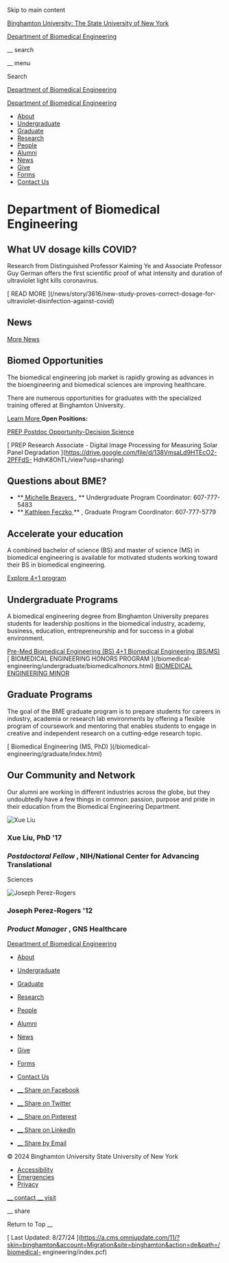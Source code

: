 Skip to main content

[ Binghamton University: The State University of New York
](https://www.binghamton.edu/)

[ Department of Biomedical Engineering ](/biomedical-engineering)

__ search

__ menu

Search

[ Department of Biomedical Engineering ](/biomedical-engineering)

[ Department of Biomedical Engineering ](/biomedical-engineering)

  * [ About ](/biomedical-engineering/about/index.html)
  * [ Undergraduate ](/biomedical-engineering/undergraduate/index.html)
  * [ Graduate ](/biomedical-engineering/graduate/index.html)
  * [ Research ](/biomedical-engineering/research/index.html)
  * [ People ](/biomedical-engineering/people/index.html)
  * [ Alumni ](/biomedical-engineering/alumni/index.html)
  * [ News ](/biomedical-engineering/news.html)
  * [ Give ](https://advance.binghamton.edu/s/1796/interior-giving.aspx?sid=1796&gid=2&pgid=427&cid=1081&bledit=1&dids=83)
  * [ Forms ](/biomedical-engineering/forms.html)
  * [ Contact Us ](/biomedical-engineering/contact-us.html)

#  Department of Biomedical Engineering

##  What UV dosage kills COVID?

Research from Distinguished Professor Kaiming Ye and Associate Professor Guy
German offers the first scientific proof of what intensity and duration of
ultraviolet light kills coronavirus.

[ READ MORE ](/news/story/3616/new-study-proves-correct-dosage-for-
ultraviolet-disinfection-against-covid)

##  News

[ More News ](/biomedical-engineering/news.html)

##  Biomed Opportunities

The biomedical engineering job market is rapidly growing as advances in the
bioengineering and biomedical sciences are improving healthcare.

There are numerous opportunities for graduates with the specialized training
offered at Binghamton University.

[ Learn More ](/biomedical-engineering/about/jobs-internships.html) **Open
Positions:**

[ PREP Postdoc Opportunity-Decision Science
](https://drive.google.com/file/d/14u_KvSs6PEmDJXp-Y0F27CYJwpz_p8Ib/view?usp=sharing)

[ PREP Research Associate - Digital Image Processing for Measuring Solar Panel
Degradation ](https://drive.google.com/file/d/138VmsaLd9HTEcO2-2PFFdS-
HdhK8OhTL/view?usp=sharing)

##  **Questions about BME?**

  * **[ Michelle Beavers ](mailto:mbeavers@binghamton.edu?subject=) , ** Undergraduate Program Coordinator: 607-777-5483 
  * **[ Kathleen Feczko ](mailto:kfeczko@binghamton.edu?subject=) ** , Graduate Program Coordinator: 607-777-5779 

##  Accelerate your education

A combined bachelor of science (BS) and master of science (MS) in biomedical
engineering is available for motivated students working toward their BS in
biomedical engineering.

[ Explore 4+1 program ](/watson/undergraduate/4-plus-1.html)

##  Undergraduate Programs

A biomedical engineering degree from Binghamton University prepares students
for leadership positions in the biomedical industry, academy, business,
education, entrepreneurship and for success in a global environment.

[ Pre-Med ](/biomedical-engineering/undergraduate/index.html) [ Biomedical
Engineering (BS) ](/biomedical-engineering/undergraduate/index.html) [ 4+1
Biomedical Engineering (BS/MS) ](/watson/undergraduate/4-plus-1.html) [
BIOMEDICAL ENGINEERING HONORS PROGRAM ](/biomedical-
engineering/undergraduate/biomedicalhonors.html) [ BIOMEDICAL ENGINEERING
MINOR ](/biomedical-engineering/undergraduate/bmeminor.html)

##  Graduate Programs

The goal of the BME graduate program is to prepare students for careers in
industry, academia or research lab environments by offering a flexible program
of coursework and mentoring that enables students to engage in creative and
independent research on a cutting-edge research topic.

[ Biomedical Engineering (MS, PhD) ](/biomedical-
engineering/graduate/index.html)

##  Our Community and Network

Our alumni are working in different industries across the globe, but they
undoubtedly have a few things in common: passion, purpose and pride in their
education from the Biomedical Engineering Department.

![Xue Liu](/biomedical-engineering/img/xue-liu.png)

###  Xue Liu,  PhD  '17

###  _Postdoctoral Fellow_ , NIH/National Center for Advancing Translational
Sciences

![Joseph Perez-Rogers](/biomedical-engineering/img/joseph-perezrogers.jpg)

###  Joseph Perez-Rogers  '12

###  _Product Manager_ , GNS Healthcare

[ Department of Biomedical Engineering ](/biomedical-engineering)

  * [ About ](/biomedical-engineering/about/index.html)
  * [ Undergraduate ](/biomedical-engineering/undergraduate/index.html)
  * [ Graduate ](/biomedical-engineering/graduate/index.html)
  * [ Research ](/biomedical-engineering/research/index.html)
  * [ People ](/biomedical-engineering/people/index.html)
  * [ Alumni ](/biomedical-engineering/alumni/index.html)
  * [ News ](/biomedical-engineering/news.html)
  * [ Give ](https://advance.binghamton.edu/s/1796/interior-giving.aspx?sid=1796&gid=2&pgid=427&cid=1081&bledit=1&dids=83)
  * [ Forms ](/biomedical-engineering/forms.html)
  * [ Contact Us ](/biomedical-engineering/contact-us.html)

  * [ __ Share on Facebook  ](https://www.facebook.com/sharer/sharer.php?u=https%3A%2F%2Fwww.binghamton.edu%2Fbiomedical-engineering%2Findex.html)
  * [ __ Share on Twitter  ](https://twitter.com/intent/tweet?url=https%3A%2F%2Fwww.binghamton.edu%2Fbiomedical-engineering%2Findex.html&text=Department+of+Biomedical+Engineering+%7C+Binghamton+University)
  * [ __ Share on Pinterest  ](https://www.pinterest.com/pin/create/button/?url=https%3A%2F%2Fwww.binghamton.edu%2Fbiomedical-engineering%2Findex.html&description=Department+of+Biomedical+Engineering&media=https%3A%2F%2Fwww.binghamton.edu%2Fassets%2Fimg%2Ficon-og.png)
  * [ __ Share on LinkedIn  ](https://www.linkedin.com/shareArticle?url=https%3A%2F%2Fwww.binghamton.edu%2Fbiomedical-engineering%2Findex.html&mini=true)
  * [ __ Share by Email  ](mailto:?subject=Department%20of%20Biomedical%20Engineering%20%7C%20Binghamton%20University&body=https://www.binghamton.edu/biomedical-engineering/index.html)

© 2024 Binghamton University  State University of New York

  * [ Accessibility ](/accessibility/)
  * [ Emergencies ](/alert/)
  * [ Privacy ](/privacy/)

[ __ contact  ](https://www.binghamton.edu/contact) [ __ visit
](https://www.binghamton.edu/visit)

__ share

Return to Top  __

[ Last Updated: 8/27/24
](https://a.cms.omniupdate.com/11/?skin=binghamton&account=Migration&site=binghamton&action=de&path=/biomedical-
engineering/index.pcf)

